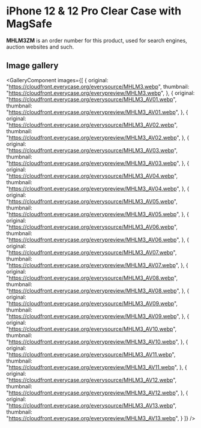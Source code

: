 
# iPhone 12 & 12 Pro Clear Case with MagSafe

<Callout type='info' emoji='👉🏻'>**MHLM3ZM** is an order number for this product, used for search engines, auction websites and such.</Callout>

## Image gallery

<GalleryComponent
    images={[
      {
        original: "https://cloudfront.everycase.org/everysource/MHLM3.webp",
        thumbnail: "https://cloudfront.everycase.org/everypreview/MHLM3.webp",
      },
      {
        original: "https://cloudfront.everycase.org/everysource/MHLM3_AV01.webp",
        thumbnail: "https://cloudfront.everycase.org/everypreview/MHLM3_AV01.webp",
      },
      {
        original: "https://cloudfront.everycase.org/everysource/MHLM3_AV02.webp",
        thumbnail: "https://cloudfront.everycase.org/everypreview/MHLM3_AV02.webp",
      },
      {
        original: "https://cloudfront.everycase.org/everysource/MHLM3_AV03.webp",
        thumbnail: "https://cloudfront.everycase.org/everypreview/MHLM3_AV03.webp",
      },
      {
        original: "https://cloudfront.everycase.org/everysource/MHLM3_AV04.webp",
        thumbnail: "https://cloudfront.everycase.org/everypreview/MHLM3_AV04.webp",
      },
      {
        original: "https://cloudfront.everycase.org/everysource/MHLM3_AV05.webp",
        thumbnail: "https://cloudfront.everycase.org/everypreview/MHLM3_AV05.webp",
      },
      {
        original: "https://cloudfront.everycase.org/everysource/MHLM3_AV06.webp",
        thumbnail: "https://cloudfront.everycase.org/everypreview/MHLM3_AV06.webp",
      },
      {
        original: "https://cloudfront.everycase.org/everysource/MHLM3_AV07.webp",
        thumbnail: "https://cloudfront.everycase.org/everypreview/MHLM3_AV07.webp",
      },
      {
        original: "https://cloudfront.everycase.org/everysource/MHLM3_AV08.webp",
        thumbnail: "https://cloudfront.everycase.org/everypreview/MHLM3_AV08.webp",
      },
      {
        original: "https://cloudfront.everycase.org/everysource/MHLM3_AV09.webp",
        thumbnail: "https://cloudfront.everycase.org/everypreview/MHLM3_AV09.webp",
      },
      {
        original: "https://cloudfront.everycase.org/everysource/MHLM3_AV10.webp",
        thumbnail: "https://cloudfront.everycase.org/everypreview/MHLM3_AV10.webp",
      },
      {
        original: "https://cloudfront.everycase.org/everysource/MHLM3_AV11.webp",
        thumbnail: "https://cloudfront.everycase.org/everypreview/MHLM3_AV11.webp",
      },
      {
        original: "https://cloudfront.everycase.org/everysource/MHLM3_AV12.webp",
        thumbnail: "https://cloudfront.everycase.org/everypreview/MHLM3_AV12.webp",
      },
      {
        original: "https://cloudfront.everycase.org/everysource/MHLM3_AV13.webp",
        thumbnail: "https://cloudfront.everycase.org/everypreview/MHLM3_AV13.webp",
      }
    ]}
  />
